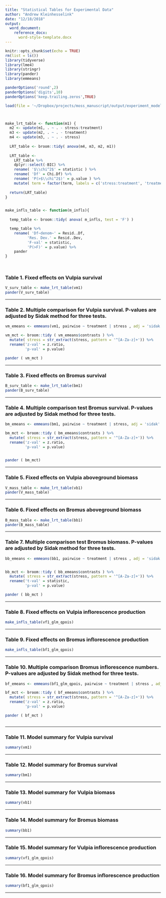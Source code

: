 ```yaml
---
title: "Statistical Tables for Experimental Data"
author: "Andrew Kleinhesselink"
date: "12/18/2018"
output: 
  word_document:
    reference_docx: 
      word-style-template.docx
---
```


```r

knitr::opts_chunk$set(echo = TRUE)
rm(list = ls())
library(tidyverse)
library(lme4)
library(stringr)
library(pander)
library(emmeans)

panderOptions('round',2)
panderOptions('digits',10)
panderOptions('keep.trailing.zeros',TRUE)

load(file = '~/Dropbox/projects/moss_manuscript/output/experiment_models.rda')



make_lrt_table <- function(m1) { 
  m2 <- update(m1, . ~ . - stress:treatment)
  m3 <- update(m2, . ~ . - treatment)
  m4 <- update(m3, . ~ . - stress)
  
  LRT_table <- broom::tidy( anova(m4, m3, m2, m1))
  
  LRT_table <- 
    LRT_table %>% 
    dplyr::select(-BIC) %>% 
    rename( '$\\chi^2$' = statistic ) %>% 
    rename( 'Df' = Chi.Df) %>%
    rename( 'P(>$\\chi^2$)' = p.value ) %>% 
    mutate( term = factor(term, labels = c('stress:treatment', 'treatment', 'stress', 'NULL' )))
  
  return(LRT_table)
}


make_infls_table <- function(m_infls){ 
  
  temp_table <- broom::tidy( anova( m_infls, test = 'F') )

  temp_table %>% 
    rename( 'Df~denom~' = Resid..Df, 
          'Res. Dev.' = Resid..Dev, 
          'F-val' = statistic, 
          'P(>F)' = p.value) %>% 
    pander
}




```



### Table 1. Fixed effects on Vulpia survival
```r

V_surv_table <- make_lrt_table(vm1)
pander(V_surv_table)

```
-----------------------------------

### Table 2. Multiple comparison for Vulpia survival. P-values are adjusted by Sidak method for three tests. 
```r

vm_emeans <- emmeans(vm1, pairwise ~ treatment | stress , adj = 'sidak')

vm_mct <- broom::tidy ( vm_emeans$contrasts ) %>% 
  mutate( stress = str_extract(stress, pattern = '^[A-Za-z]+')) %>% 
  rename('z-val' = z.ratio, 
         'p-val' = p.value)

pander ( vm_mct ) 


```

-----------------------------------


### Table 3. Fixed effects on Bromus survival
```r

B_surv_table <- make_lrt_table(bm1)
pander(B_surv_table)

```

-----------------------------------

### Table 4. Multiple comparison test Bromus survival. P-values are adjusted by Sidak method for three tests. 
```r

bm_emeans <- emmeans(bm1, pairwise ~ treatment | stress, adj = 'sidak' )

bm_mct <- broom::tidy ( bm_emeans$contrasts ) %>% 
  mutate( stress = str_extract(stress, pattern = '^[A-Za-z]+')) %>% 
  rename('z-val' = z.ratio, 
         'p-val' = p.value)


pander ( bm_mct)


```

-----------------------------------


### Table 5. Fixed effects on Vulpia aboveground biomass
```r

V_mass_table <- make_lrt_table(vb1)
pander(V_mass_table)

```
-----------------------------------


### Table 6. Fixed effects on Bromus aboveground biomass
```r

B_mass_table <- make_lrt_table(bb1)
pander(B_mass_table)


```

-----------------------------------


### Table 7. Multiple comparison test Bromus biomass.  P-values are adjusted by Sidak method for three tests. 
```r

bb_emeans <- emmeans(bb1, pairwise ~ treatment | stress , adj = 'sidak')


bb_mct <- broom::tidy ( bb_emeans$contrasts ) %>% 
  mutate( stress = str_extract(stress, pattern = '^[A-Za-z]+')) %>% 
  rename('t-val' = statistic, 
         'p-val' = p.value)

pander ( bb_mct ) 

```

-----------------------------------


### Table 8. Fixed effects on Vulpia inflorescence production
```r

make_infls_table(vf1_glm_qpois)

```

-----------------------------------

### Table 9. Fixed effects on Bromus inflorescence production
```r

make_infls_table(bf1_glm_qpois)

```
-----------------------------------

### Table 10. Multiple comparison Bromus inflorescence numbers. P-values are adjusted by Sidak method for three tests. 
```r

bf_emeans <- emmeans(bf1_glm_qpois, pairwise ~ treatment | stress , adj = 'sidak')

bf_mct <- broom::tidy ( bf_emeans$contrasts ) %>% 
  mutate( stress = str_extract(stress, pattern = '^[A-Za-z]+')) %>% 
  rename('z-val' = z.ratio, 
         'p-val' = p.value)

pander ( bf_mct ) 



```

-----------------------------------



### Table 11. Model summary for Vulpia survival
```r

summary(vm1)

```
----------------------------------- 

### Table 12. Model summary for Bromus survival
```r

summary(bm1)

```
----------------------------------- 

### Table 13. Model summary for Vulpia biomass 
```r

summary(vb1)

```
----------------------------------- 

### Table 14. Model summary for Bromus biomass 
```r

summary(bb1)

```
----------------------------------- 

### Table 15. Model summary for Vulpia inflorescence production 
```r

summary(vf1_glm_qpois)

```
----------------------------------- 

### Table 16. Model summary for Bromus inflorescence production 
```r

summary(bf1_glm_qpois)

```
----------------------------------- 

